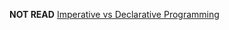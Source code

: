 **NOT READ**
[Imperative vs Declarative Programming](https://ui.dev/imperative-vs-declarative-programming/)
